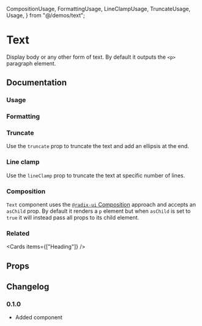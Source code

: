   CompositionUsage,
  FormattingUsage,
  LineClampUsage,
  TruncateUsage,
  Usage,
} from "@/demos/text";

# Text

Display body or any other form of text. By default it outputs the `<p>` paragraph element.

## Documentation

### Usage

<Demo component={Usage} />

### Formatting

<Demo component={FormattingUsage} />

### Truncate

Use the `truncate` prop to truncate the text and add an ellipsis at the end.

<Demo component={TruncateUsage} />

### Line clamp

Use the `lineClamp` prop to truncate the text at specific number of lines.

<Demo component={LineClampUsage} />

### Composition

`Text` component uses the [`@radix-ui` Composition](https://www.radix-ui.com/primitives/docs/guides/composition) approach and accepts an `asChild` prop. By default it renders a `p` element but when `asChild` is set to `true` it will instead pass all props to its child element.

<Demo component={CompositionUsage} />

### Related

<Cards items={["Heading"]} />

## Props

<PropsTable component={Text} />

## Changelog

### 0.1.0

- Added component

